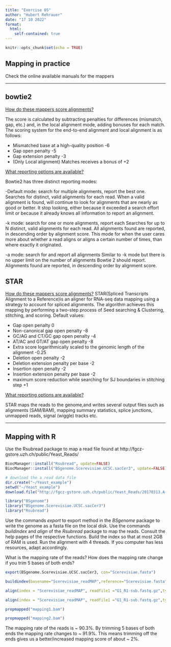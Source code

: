 ---
title: "Exercise 05"
author: "Hubert Rehrauer"
date: "17 10 2022"
format:
  html:
    self-contained: true
---

```{r setup, include=FALSE}
knitr::opts_chunk$set(echo = TRUE)
```

## Mapping in practice

Check the online available manuals for the mappers

--------------------------------

## bowtie2

[How do these mappers score alignments?]{.underline}

The score is calculated by subtracting penalties for differences (mismatch, gap, etc.) and, in the local alignment mode, adding bonuses for each match. The scoring system for the end-to-end alignment and local alignment is as follows:

-   Mismatched base at a high-quality position -6
-   Gap open penalty -5
-   Gap extension penalty -3
-   (Only Local alignment) Matches receives a bonus of +2 

[What reporting options are available?]{.underline}

Bowtie2 has three distinct reporting modes:

-Default mode: search for multiple alignments, report the best one. 
Searches for distinct, valid alignments for each read. When a valid alignment is found, will continue to look for alignments that are nearly as good or better. It stop looking, either because it exceeded a search effort limit or because it already knows all information to report an alignment.

-k mode: search for one or more alignments, report each
Searches for up to N distinct, valid alignments for each read. All alignments found are reported, in descending order by alignment score. This mode for when the user cares more about whether a read aligns or aligns a certain number of times, than where exactly it originated.

-a mode: search for and report all alignments
Similar to -k mode but there is no upper limit on the number of alignments Bowtie 2 should report. Alignments found are reported, in descending order by alignment score.

## STAR

[How do these mappers score alignments?]{.underline}
STAR(Spliced Transcripts Alignment to a Reference)is an aligner for RNA-seq data mapping using a strategy to account for spliced alignments. The algorithm achieves this mapping by performing a two-step process of Seed searching & Clustering, stitching, and scoring.
Default values: 

- Gap open penalty 0
- Non-canonical gap open penalty -8
- GC/AG and CT/GC gap open penalty -4
- AT/AC and GT/AT gap open penalty  -8
- Extra score logarithmically scaled to the genomic length of the alignment -0.25
- Deletion open penalty -2
- Deletion extension penalty per base -2
- Insertion open penalty -2
- Insertion extension penalty per base -2
- maximum score reduction while searching for SJ boundaries in stitching step +1



[What reporting options are available?]{.underline}

STAR maps the reads to the genome,and writes several output files such as alignments (SAM/BAM), mapping summary statistics, splice junctions, unmapped reads, signal (wiggle) tracks etc.


------------------------------------------------------------------------

## Mapping with R

Use the Rsubread package to map a read file found at http://fgcz-gstore.uzh.ch/public/Yeast_Reads/

```{r, eval=FALSE}
BiocManager::install("Rsubread", update=FALSE)
BiocManager::install("BSgenome.Scerevisiae.UCSC.sacCer3", update=FALSE)

# download the a read data file
dir.create("~/Yeast_example")
setwd("~/Yeast_example")
download.file("http://fgcz-gstore.uzh.ch/public/Yeast_Reads/20170313.A-G1_R1-sub.fastq.gz", "G1_R1-sub.fastq.gz")


```

```{r, message=FALSE}
library("BSgenome")
library("BSgenome.Scerevisiae.UCSC.sacCer3")
library("Rsubread")
```

Use the commands *export* to export method in the *BSgenome* package to write the genome as a fasta file on the local disk. Use the commands *buildindex* and *align* of the *Rsubread* package to map the reads. Consult the help pages of the respective functions. Build the index so that at most 2GB of RAM is used. Run the alignment with 4 threads. If you computer has less resources, adapt accordingly.

What is the mapping rate of the reads? How does the mapping rate change if you trim 5 bases of both ends?

```{r}
export(BSgenome.Scerevisiae.UCSC.sacCer3, con="Scerevisiae.fasta")
```

```{r}
buildindex(basename="Scerevisiae_readMAP",reference="Scerevisiae.fasta",memory=2000)
```

```{r}
align(index = "Scerevisiae_readMAP", readfile1 ="G1_R1-sub.fastq.gz",type = "rna",input_format = "gzFASTQ", output_file="mapping1.bam", nthreads=4)
```

```{r}
align(index = "Scerevisiae_readMAP", readfile1 ="G1_R1-sub.fastq.gz",type = "rna",input_format = "gzFASTQ", output_file="mapping2.bam", nthreads=4,nTrim3 = 5,nTrim5 = 5)
```

```{r}
propmapped("mapping1.bam")
```

```{r}
propmapped("mapping2.bam")
```

The mapping rate of the reads is \~ 90.3%. By trimming 5 bases of both ends the mapping rate changes to \~ 91.9%. This means trimming off the ends gives us a better/increased mapping score of about \~ 2%.
